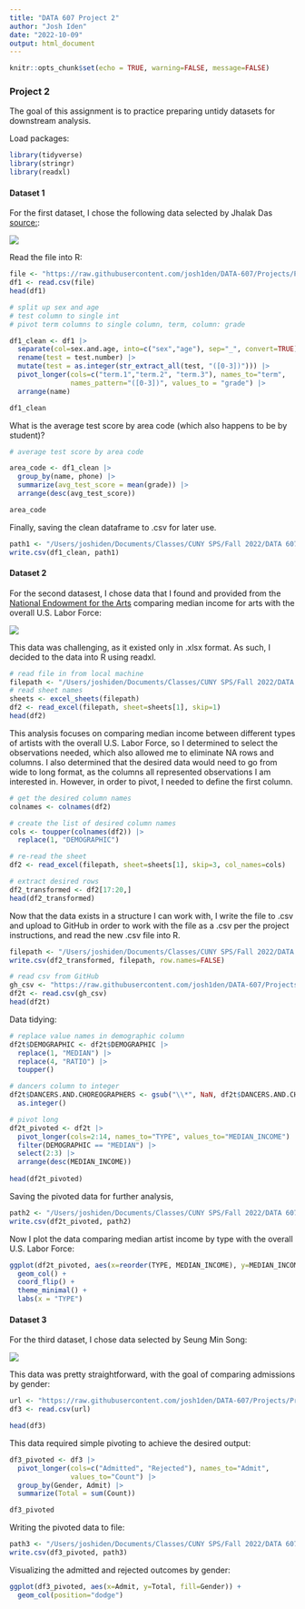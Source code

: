 ```yaml
---
title: "DATA 607 Project 2"
author: "Josh Iden"
date: "2022-10-09"
output: html_document
---
```


```r
knitr::opts_chunk$set(echo = TRUE, warning=FALSE, message=FALSE)
```

### Project 2

The goal of this assignment is to practice preparing untidy datasets for downstream analysis.

Load packages:

```r
library(tidyverse)
library(stringr) 
library(readxl)
```

#### Dataset 1

For the first dataset, I chose the following data selected by Jhalak Das [source:](https://gist.github.com/Kimmirikwa/b69d0ea134820ea52f8481991ffae93e#file-student_results-csv):

![](/Users/joshiden/Downloads/untidydata.png)

Read the file into R:

```r
file <- "https://raw.githubusercontent.com/josh1den/DATA-607/Projects/Project%202/jhalak_das_untidy.csv"
df1 <- read.csv(file)
head(df1)
```

```r
# split up sex and age
# test column to single int
# pivot term columns to single column, term, column: grade

df1_clean <- df1 |>
  separate(col=sex.and.age, into=c("sex","age"), sep="_", convert=TRUE) |>
  rename(test = test.number) |>
  mutate(test = as.integer(str_extract_all(test, "([0-3])"))) |>
  pivot_longer(cols=c("term.1","term.2", "term.3"), names_to="term",
               names_pattern="([0-3])", values_to = "grade") |>
  arrange(name)

df1_clean
```

What is the average test score by area code (which also happens to be by student)?

```r
# average test score by area code

area_code <- df1_clean |>
  group_by(name, phone) |>
  summarize(avg_test_score = mean(grade)) |> 
  arrange(desc(avg_test_score))

area_code
```

Finally, saving the clean dataframe to .csv for later use.

```r
path1 <- "/Users/joshiden/Documents/Classes/CUNY SPS/Fall 2022/DATA 607/DATA-607/Project 2/df1_clean.csv"
write.csv(df1_clean, path1)
```

#### Dataset 2

For the second datasest, I chose data that I found and provided from the [National Endowment for the Arts](https://www.arts.gov/impact/research/arts-data-profile-series/adp-31) comparing median income for arts with the overall U.S. Labor Force:

![](/Users/joshiden/Downloads/1data.png)

This data was challenging, as it existed only in .xlsx format. As such, I decided to the data into R using readxl.

```r
# read file in from local machine
filepath <- "/Users/joshiden/Documents/Classes/CUNY SPS/Fall 2022/DATA 607/DATA-607/Project 2/Table1aArtistProfile.xlsx"
# read sheet names
sheets <- excel_sheets(filepath)
df2 <- read_excel(filepath, sheet=sheets[1], skip=1)
head(df2)
```

This analysis focuses on comparing median income between different types of artists with the overall U.S. Labor Force, so I determined to select the observations needed, which also allowed me to eliminate NA rows and columns. I also determined that the desired data would need to go from wide to long format, as the columns all represented observations I am interested in. However, in order to pivot, I needed to define the first column.

```r
# get the desired column names
colnames <- colnames(df2)

# create the list of desired column names 
cols <- toupper(colnames(df2)) |>
  replace(1, "DEMOGRAPHIC")

# re-read the sheet
df2 <- read_excel(filepath, sheet=sheets[1], skip=3, col_names=cols)

# extract desired rows
df2_transformed <- df2[17:20,]
head(df2_transformed)
```

Now that the data exists in a structure I can work with, I write the file to .csv and upload to GitHub in order to work with the file as a .csv per the project instructions, and read the new .csv file into R.

```r
filepath <- "/Users/joshiden/Documents/Classes/CUNY SPS/Fall 2022/DATA 607/DATA-607/Project 2/artistearnings.csv"
write.csv(df2_transformed, filepath, row.names=FALSE)

# read csv from GitHub
gh_csv <- "https://raw.githubusercontent.com/josh1den/DATA-607/Projects/Project%202/artistearnings.csv"
df2t <- read.csv(gh_csv)
head(df2t)
```

Data tidying:

```r
# replace value names in demographic column
df2t$DEMOGRAPHIC <- df2t$DEMOGRAPHIC |>
  replace(1, "MEDIAN") |>
  replace(4, "RATIO") |>
  toupper()

# dancers column to integer
df2t$DANCERS.AND.CHOREOGRAPHERS <- gsub("\\*", NaN, df2t$DANCERS.AND.CHOREOGRAPHERS) |>
  as.integer()

# pivot long
df2t_pivoted <- df2t |> 
  pivot_longer(cols=2:14, names_to="TYPE", values_to="MEDIAN_INCOME") |>
  filter(DEMOGRAPHIC == "MEDIAN") |>
  select(2:3) |>
  arrange(desc(MEDIAN_INCOME))
  
head(df2t_pivoted)
```

Saving the pivoted data for further analysis,

```r
path2 <- "/Users/joshiden/Documents/Classes/CUNY SPS/Fall 2022/DATA 607/DATA-607/Project 2/df2_clean.csv"
write.csv(df2t_pivoted, path2)
```

Now I plot the data comparing median artist income by type with the overall U.S. Labor Force:

```r
ggplot(df2t_pivoted, aes(x=reorder(TYPE, MEDIAN_INCOME), y=MEDIAN_INCOME)) +
  geom_col() +
  coord_flip() +
  theme_minimal() +
  labs(x = "TYPE")
```

#### Dataset 3

For the third dataset, I chose data selected by Seung Min Song:

![](/Users/joshiden/Downloads/Screen%20Shot%202022-10-09%20at%203.43.02%20PM.png)

This data was pretty straightforward, with the goal of comparing admissions by gender:

```r
url <- "https://raw.githubusercontent.com/josh1den/DATA-607/Projects/Project%202/seungminsong_das_unitdy.csv"
df3 <- read.csv(url)

head(df3)
```

This data required simple pivoting to achieve the desired output:

```r
df3_pivoted <- df3 |>
  pivot_longer(cols=c("Admitted", "Rejected"), names_to="Admit",
               values_to="Count") |>
  group_by(Gender, Admit) |>
  summarize(Total = sum(Count))

df3_pivoted
```

Writing the pivoted data to file:

```r
path3 <- "/Users/joshiden/Documents/Classes/CUNY SPS/Fall 2022/DATA 607/DATA-607/Project 2/df3_clean.csv"
write.csv(df3_pivoted, path3)
```

Visualizing the admitted and rejected outcomes by gender:

```r
ggplot(df3_pivoted, aes(x=Admit, y=Total, fill=Gender)) +
  geom_col(position="dodge")
```
